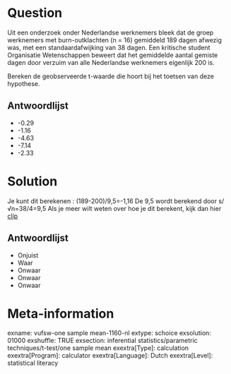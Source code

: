 Question
========
Uit een onderzoek onder Nederlandse werknemers bleek dat de groep werknemers met burn-outklachten (n = 16) gemiddeld 189 dagen afwezig was, met een standaardafwijking van 38 dagen. Een kritische student Organisatie Wetenschappen beweert dat het gemiddelde aantal gemiste dagen door verzuim van alle Nederlandse werknemers eigenlijk 200 is.  
  
Bereken de geobserveerde t-waarde die hoort bij het toetsen van deze hypothese.

Antwoordlijst
----------
* -0.29
* -1.16
* -4.63
* -7.14
* -2.33

Solution
========

Je kunt dit berekenen : (189-200)/9,5=-1,16  De 9,5 wordt berekend door s/√n=38/4=9,5  Als je meer wilt weten over hoe je dit berekent, kijk dan hier
[clip](https://www.youtube.com/watch?v=9V6L3Zu3PP0&index=3&list=PLyLpEs0x9BnkUdochj7JEC-2javLshojj)


Antwoordlijst
----------
* Onjuist
* Waar
* Onwaar
* Onwaar
* Onwaar

Meta-information
================
exname: vufsw-one sample mean-1160-nl
extype: schoice
exsolution: 01000
exshuffle: TRUE
exsection: inferential statistics/parametric techniques/t-test/one sample mean
exextra[Type]: calculation
exextra[Program]: calculator
exextra[Language]: Dutch
exextra[Level]: statistical literacy

